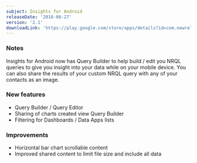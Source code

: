 ```yaml
---
subject: Insights for Android
releaseDate: '2016-06-27'
version: '2.1'
downloadLink: 'https://play.google.com/store/apps/details?id=com.newrelic.insights&hl=en'
---
```


### Notes

Insights for Android now has Query Builder to help build / edit you NRQL queries to give you insight into your data while on your mobile device. You can also share the results of your custom NRQL query with any of your contacts as an image.

### New features

* Query Builder / Query Editor
* Sharing of charts created view Query Builder
* Filtering for Dashboards / Data Apps lists

### Improvements

* Horizontal bar chart scrollable content
* Improved shared content to limit file size and include all data
